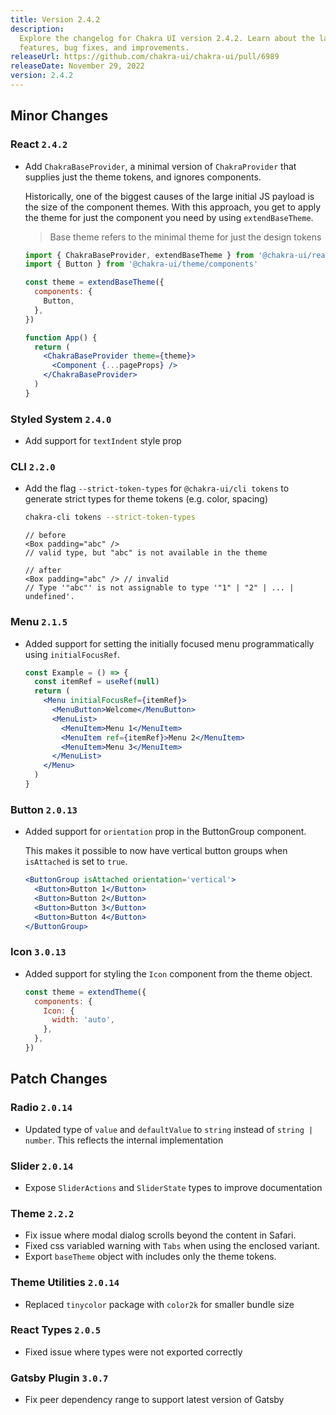 ```yaml
---
title: Version 2.4.2
description:
  Explore the changelog for Chakra UI version 2.4.2. Learn about the latest
  features, bug fixes, and improvements.
releaseUrl: https://github.com/chakra-ui/chakra-ui/pull/6989
releaseDate: November 29, 2022
version: 2.4.2
---
```


## Minor Changes

### React `2.4.2`

- Add `ChakraBaseProvider`, a minimal version of `ChakraProvider` that supplies
  just the theme tokens, and ignores components.

  Historically, one of the biggest causes of the large initial JS payload is the
  size of the component themes. With this approach, you get to apply the theme
  for just the component you need by using `extendBaseTheme`.

  > Base theme refers to the minimal theme for just the design tokens

  ```jsx live=false
  import { ChakraBaseProvider, extendBaseTheme } from '@chakra-ui/react'
  import { Button } from '@chakra-ui/theme/components'

  const theme = extendBaseTheme({
    components: {
      Button,
    },
  })

  function App() {
    return (
      <ChakraBaseProvider theme={theme}>
        <Component {...pageProps} />
      </ChakraBaseProvider>
    )
  }
  ```

### Styled System `2.4.0`

- Add support for `textIndent` style prop

### CLI `2.2.0`

- Add the flag `--strict-token-types` for `@chakra-ui/cli tokens` to generate
  strict types for theme tokens (e.g. color, spacing)

  ```bash
  chakra-cli tokens --strict-token-types
  ```

  ```tsx live=false
  // before
  <Box padding="abc" />
  // valid type, but "abc" is not available in the theme

  // after
  <Box padding="abc" /> // invalid
  // Type '"abc"' is not assignable to type '"1" | "2" | ... | undefined'.
  ```

### Menu `2.1.5`

- Added support for setting the initially focused menu programmatically using
  `initialFocusRef`.

  ```jsx live=false
  const Example = () => {
    const itemRef = useRef(null)
    return (
      <Menu initialFocusRef={itemRef}>
        <MenuButton>Welcome</MenuButton>
        <MenuList>
          <MenuItem>Menu 1</MenuItem>
          <MenuItem ref={itemRef}>Menu 2</MenuItem>
          <MenuItem>Menu 3</MenuItem>
        </MenuList>
      </Menu>
    )
  }
  ```

### Button `2.0.13`

- Added support for `orientation` prop in the ButtonGroup component.

  This makes it possible to now have vertical button groups when `isAttached` is
  set to `true`.

  ```jsx live=false
  <ButtonGroup isAttached orientation='vertical'>
    <Button>Button 1</Button>
    <Button>Button 2</Button>
    <Button>Button 3</Button>
    <Button>Button 4</Button>
  </ButtonGroup>
  ```

### Icon `3.0.13`

- Added support for styling the `Icon` component from the theme object.

  ```jsx live=false
  const theme = extendTheme({
    components: {
      Icon: {
        width: 'auto',
      },
    },
  })
  ```

## Patch Changes

### Radio `2.0.14`

- Updated type of `value` and `defaultValue` to `string` instead of
  `string | number`. This reflects the internal implementation

### Slider `2.0.14`

- Expose `SliderActions` and `SliderState` types to improve documentation

### Theme `2.2.2`

- Fix issue where modal dialog scrolls beyond the content in Safari.
- Fixed css variabled warning with `Tabs` when using the enclosed variant.
- Export `baseTheme` object with includes only the theme tokens.

### Theme Utilities `2.0.14`

- Replaced `tinycolor` package with `color2k` for smaller bundle size

### React Types `2.0.5`

- Fixed issue where types were not exported correctly

### Gatsby Plugin `3.0.7`

- Fix peer dependency range to support latest version of Gatsby
